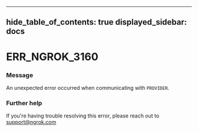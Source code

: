 

---
hide_table_of_contents: true
displayed_sidebar: docs
---


# ERR_NGROK_3160

### Message
An unexpected error occurred when communicating with `PROVIDER`.

<ErrorDetails />



### Further help
If you're having trouble resolving this error, please reach out to [support@ngrok.com](mailto:support@ngrok.com?subject=Help%20with%20ERR_NGROK_3160)

